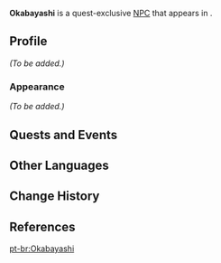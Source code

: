 {{Character Infobox
|type             = Quest NPC
|image            = NPC Okabayashi.png
|region           = Inazuma
|location         = Inazuma
|affiliation      = Tenryou Commission
|title            = Tenryou Commission Member
|voiceEN          = [https://www.edwardamendoza.com/ Edward A. Mendoza]<ref name="Edward A Mendoza">Twitter: [https://twitter.com/serendipeddie/status/1514754124289556485 EN VA Self Announcement] ([https://web.archive.org/web/20220414235541/https://twitter.com/serendipeddie/status/1514754124289556485 Archived])</ref>
}}
'''Okabayashi''' is a quest-exclusive [[NPC]] that appears in {{Quest|The Firmiana Leaf Falls}}.

==Profile==
<!-- detailed story/lore information goes here -->
''(To be added.)''

===Appearance===
''(To be added.)''

==Quests and Events==
{{Quests and Events}}

==Other Languages==
{{Other Languages
|default_hidden = 1
|en      = Okabayashi
|zhs     = 冈林
|zhs_rm  = Gānglín
|zht     = 岡林
|zht_rm  = Gānglín
|ja      = 岡林
|ja_rm   = Okabayashi
|ko      = 오카바야시
|es      = Okabayashi
|fr      = Okabayashi
|ru      = Окабаяси
|th      = Okabayashi
|vi      = Okabayashi
|de      = Okabayashi
|id      = Okabayashi
|pt      = Okabayashi
|tr      = Okabayashi
|it      = Okabayashi
}}

==Change History==
{{Change History|2.6}}

==References==
{{Reflist}}

[[pt-br:Okabayashi]]